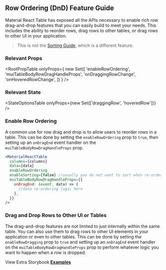 
<Head>
  <title>Row Ordering/DnD Feature Guide - Material React Table Docs</title>
  <meta
    name="description"
    content="How to use and customize the row drag and drop and row ordering features of Material React Table"
  />
</Head>

## Row Ordering (DnD) Feature Guide

Material React Table has exposed all the APIs necessary to enable rich row drag-and-drop features that you can easily build to meet your needs. This includes the ability to reorder rows, drag rows to other tables, or drag rows to other UI in your application.

> This is not the [Sorting Guide](/docs/guides/sorting), which is a different feature.

### Relevant Props

<RootPropTable
  onlyProps={
    new Set([
      'enableRowOrdering',
      'muiTableBodyRowDragHandleProps',
      'onDraggingRowChange',
      'onHoveredRowChange',
    ])
  }
/>

### Relevant State

<StateOptionsTable onlyProps={new Set(['draggingRow', 'hoveredRow'])} />

### Enable Row Ordering

A common use for row drag and drop is to allow users to reorder rows in a table. This can be done by setting the `enableRowOrdering` prop to `true`, then setting up an `onDragEnd` event handler on the `muiTableBodyRowDragHandleProps` prop.

```jsx
<MaterialReactTable
  columns={columns}
  data={data}
  enableRowOrdering
  enableSorting={false} //usually you do not want to sort when re-ordering
  muiTableBodyRowDragHandleProps={{
    onDragEnd: (event, data) => {
      //data re-ordering logic here
    },
  }}
/>
```

<EnableOrderingExample />

### Drag and Drop Rows to Other UI or Tables

The drag-and-drop features are not limited to just internally within the same table. You can also use them to drag rows to other UI elements in your application or even to other tables. This can be done by setting the `enableRowDragging` prop to `true` and setting up an `onDragEnd` event handler on the `muiTableBodyRowDragHandleProps` prop to perform whatever logic you want to happen when a row is dropped.

<EnableDraggingExample />

View Extra Storybook **[Examples](https://www.material-react-table.dev/?path=/story/features-row-ordering-examples)**
